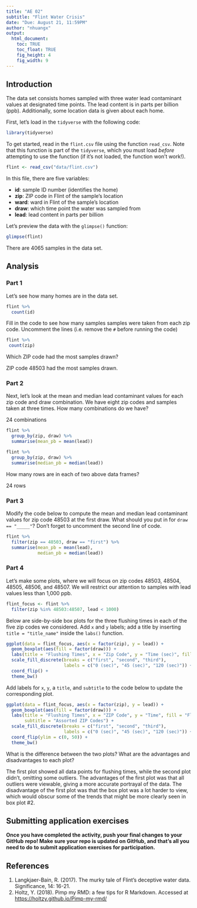 ```yaml
---
title: "AE 02"
subtitle: "Flint Water Crisis"
date: "Due: August 21, 11:59PM"
author: "nhuangx"
output: 
  html_document: 
    toc: TRUE
    toc_float: TRUE
    fig_height: 4
    fig_width: 9
---
```


## Introduction

The data set consists homes sampled with three water lead contaminant values at
designated time points. The lead content is in parts per billion (ppb). 
Additionally, some location data is given about each home.

First, let's load in the `tidyverse` with the following code:

```r
library(tidyverse)
```

To get started, read in the `flint.csv` file using the function `read_csv`. Note
that this function is part of the `tidyverse`, which you must load *before*
attempting to use the function (if it's not loaded, the function won't work!).

```r
flint <- read_csv("data/flint.csv")
```

In this file, there are five variables:

- **id**: sample ID number (identifies the home)
- **zip**: ZIP code in Flint of the sample's location
- **ward**: ward in Flint of the sample's location
- **draw**: which time point the water was sampled from
- **lead**: lead content in parts per billion

Let's preview the data with the `glimpse()` function:

```r
glimpse(flint)
```

There are 4065 samples in the data set. 

## Analysis

### Part 1

Let's see how many homes are in the data set. 

```r
flint %>%
  count(id)
```

Fill in the code to see how many samples samples were taken from each zip code. 
Uncomment the lines (i.e. remove the `#` before running the code)

```r
flint %>% 
 count(zip)
```

Which ZIP code had the most samples drawn?

ZIP code 48503 had the most samples drawn.

### Part 2

Next, let's look at the mean and median lead contaminant values for each zip 
code and draw combination. We have eight zip codes and samples taken at three 
times. How many combinations do we have?

24 combinations

```r
flint %>% 
  group_by(zip, draw) %>% 
  summarise(mean_pb = mean(lead))
```

```r
flint %>% 
  group_by(zip, draw) %>% 
  summarise(median_pb = median(lead))
```

How many rows are in each of two above data frames?

24 rows

### Part 3

Modify the code below to compute the mean and median lead contaminant values for 
zip code 48503 at the first draw. What should you put in for `draw == "_____"`?
Don’t forget to uncomment the second line of code.

```r
flint %>% 
  filter(zip == 48503, draw == "first") %>% 
  summarise(mean_pb = mean(lead),
            median_pb = median(lead))
```

### Part 4

Let’s make some plots, where we will focus on zip codes 48503, 48504, 48505, 
48506, and 48507. We will restrict our attention to samples with lead values 
less than 1,000 ppb.

```r
flint_focus <- flint %>% 
  filter(zip %in% 48503:48507, lead < 1000)
```

Below are side-by-side box plots for the three flushing times in each of the 
five zip codes we considered. Add `x` and `y` labels; add a title by inserting 
`title = "title_name"` inside the `labs()` function.

```r
ggplot(data = flint_focus, aes(x = factor(zip), y = lead)) +
  geom_boxplot(aes(fill = factor(draw))) +
  labs(title = "Flushing Times", x = "Zip Code", y = "Time (sec)", fill = "Flushing time") +
  scale_fill_discrete(breaks = c("first", "second", "third"),
                      labels = c("0 (sec)", "45 (sec)", "120 (sec)")) +
  coord_flip() +
  theme_bw()
```

Add labels for `x`, `y`, a `title`, and `subtitle` to the code below to update 
the corresponding plot.

```r
ggplot(data = flint_focus, aes(x = factor(zip), y = lead)) +
  geom_boxplot(aes(fill = factor(draw))) + 
  labs(title = "Flushing Times", x = "ZIP Code", y = "Time", fill = "Flushing time",
       subtitle = "Assorted ZIP Codes") +
  scale_fill_discrete(breaks = c("first", "second", "third"),
                      labels = c("0 (sec)", "45 (sec)", "120 (sec)")) +
  coord_flip(ylim = c(0, 50)) +
  theme_bw()
```

What is the difference between the two plots? What are the advantages and 
disadvantages to each plot? 

The first plot showed all data points for flushing times, while the second plot
didn't, omitting some outliers. The advantages of the first plot was that all 
outliers were viewable, giving a more accurate portrayal of the data. The
disadvantage of the first plot was that the box plot was a lot harder to view,
which would obscur some of the trends that might be more clearly seen in box
plot #2.

## Submitting application exercises 

**Once you have completed the activity, push your final changes to your GitHub** 
**repo! Make sure your repo is updated on GitHub, and that's all you need to do** 
**to submit application exercises for participation.**

## References

1. Langkjaer-Bain, R. (2017). The murky tale of Flint’s deceptive water data. 
Significance, 14: 16-21.
2. Holtz, Y. (2018). Pimp my RMD: a few tips for R Markdown. Accessed at [https://holtzy.github.io/Pimp-my-rmd/](https://holtzy.github.io/Pimp-my-rmd/)